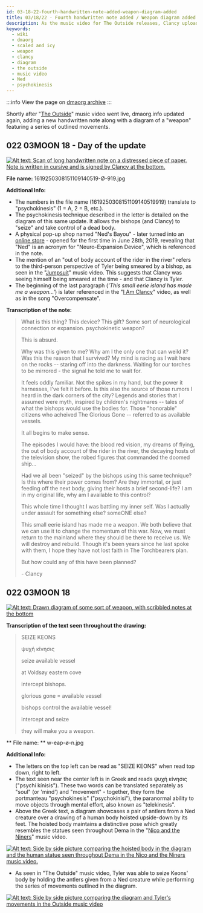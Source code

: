 ```yaml
---
id: 03-18-22-fourth-handwritten-note-added-weapon-diagram-added
title: 03/18/22 - Fourth handwritten note added / Weapon diagram added 
description: As the music video for The Outside releases, Clancy uploads his fourth handwriten letter along with a mysterious drawing of a weapon.
keywords:
  - wiki
  - dmaorg
  - scaled and icy
  - weapon
  - clancy
  - diagram
  - the outside
  - music video
  - Ned
  - psychokinesis
---
```


:::info
View the page on [dmaorg archive](https://www.dmaorg.site/031822-2/found/15398642_14/clancy.html)
:::

Shortly after "[The Outside](https://www.youtube.com/watch?v=eNcvblM8-_o)" music video went live, dmaorg.info updated again, adding a new handwritten note along with a diagram of a "weapon" featuring a series of outlined movements. 

## 022 03MOON 18 - Day of the update

[![Alt text: Scan of long handwritten note on a distressed piece of paper. Note is written in cursive and is signed by Clancy at the bottom.](./assets/1619250308151109140519-Ø-919.jpg)](./assets/1619250308151109140519-Ø-919.jpg)

**File name:** 1619250308151109140519-Ø-919.jpg

**Additional Info:**

- The numbers in the file name (1619250308151109140519919) translate to "psychokinesis" (1 = A, 2 = B, etc.).
- The psychokinesis technique described in the letter is detailed on the diagram of this same update. It allows the bishops (and Clancy) to "seize" and take control of a dead body.
- A physical pop-up shop named "Ned's Bayou" - later turned into an [online store](https://www.nedbayou.com) - opened for the first time in June 28th, 2019, revealing that "Ned" is an acronym for "Neuro-Expansion Device", which is referenced in the note. 
- The mention of an "out of body account of the rider in the river" refers to the third-person perspective of Tyler being smeared by a bishop, as seen in the "[Jumpsuit](https://www.youtube.com/watch?v=UOUBW8bkjQ4)" music video. This suggests that Clancy was seeing himself being smeared at the time - and that Clancy is Tyler. 
- The beginning of the last paragraph (*'This small eerie island has made me a weapon...'*) is later referenced in the "[I Am Clancy](https://www.youtube.com/watch?v=ozlHHR_eSxc)" video, as well as in the song "Overcompensate". 

**Transcription of the note:**

> What is this thing? This device? This gift? Some sort of neurological connection or expansion. psychokinetic weapon?
> 
> This is absurd.
> 
> Why was this given to me? Why am I the only one that can weild it? Was this the reason that I survived? My mind is racing as I wait here on the rocks -- staring off into the darkness. Waiting for our torches to be mirrored - the signal he told me to wait for.
> 
> It feels oddly familiar. Not the spikes in my hand, but the power it harnesses, I've felt it before. Is this also the source of those rumors I heard in the dark corners of the city? Legends and stories that I assumed were myth, inspired by children's nightmares -- tales of what the bishops would use the bodies for. Those "honorable" citizens who acheived The Glorious Gone -- referred to as available vessels.
> 
> It all begins to make sense.
> 
> The episodes I would have: the blood red vision, my dreams of flying, the out of body account of the rider in the river, the decaying hosts of the television show, the robed figures that commanded the doomed ship...
> 
> Had we all been "seized" by the bishops using this same technique? Is this where their power comes from? Are they immortal, or just feeding off the next body, giving their hosts a brief second-life? I am in my original life, why am I available to this control?
> 
> This whole time I thought I was battling my inner self. Was I actually under assault for something else? someONE else?
> 
> This small eerie island has made me a weapon. We both believe that we can use it to change the momentum of this war. Now, we must return to the mainland where they should be there to receive us. We will destroy and rebuild. Though it's been years since he last spoke with them, I hope they have not lost faith in The Torchbearers plan.
> 
> But how could any of this have been planned?
> 
> \- Clancy

## 022 03MOON 18

[![Alt text: Drawn diagram of some sort of weapon, with scribbled notes at the bottom](./assets/w-eap-ø-n.jpg)](./assets/w-eap-ø-n.jpg)

**Transcription of the text seen throughout the drawing:**
> SEIZE KEONS
>
> ψυχή κίνησις
> 
> seize available vessel
>
> at Voldsøy eastern cove
>
> intercept bishops.
> 
> glorious gone = available vessel
> 
> bishops control the available vessel!
>
> intercept and seize
>
> they will make you a weapon.

** File name: ** w-eap-ø-n.jpg

**Additional Info:**

- The letters on the top left can be read as "SEIZE KEONS" when read top down, right to left.
- The text seen near the center left is in Greek and reads ψυχή κίνησις ("psychí kínisis"). These two words can be translated separately as "soul" (or 'mind') and "movement" - together, they form the portmanteau "psychokinesis" ("psychokínisi"), the paranormal ability to move objects through mental effort, also known as "telekinesis".
- Above the Greek text, a diagram showcases a pair of antlers from a Ned creature over a drawing of a human body hoisted upside-down by its feet. The hoisted body maintains a distinctive pose which greatly resembles the statues seen throughout Dema in the "[Nico and the Niners](https://www.youtube.com/watch?v=hMAPyGoqQVw)" music video.

[![Alt text: Side by side picture comparing the hoisted body in the diagram and the human statue seen throughout Dema in the Nico and the Niners music video.](./assets/dema-statue.png)](./assets/dema-statue.png)

- As seen in "The Outside" music video, Tyler was able to seize Keons' body by holding the antlers given from a Ned creature while performing the series of movements outlined in the diagram.

[![Alt text: Side by side picture comparing the diagram and Tyler's movements in the Outside music video](./assets/psychokinesis.png)](./assets/psychokinesis.png)
